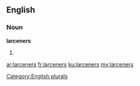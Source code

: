 ==English==

===Noun===
'''larceners'''

# {{plural of|[[larcener]]}}

[[Category:English plurals]]

[[ar:larceners]]
[[fr:larceners]]
[[ku:larceners]]
[[my:larceners]]